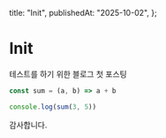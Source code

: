   title: "Init",
  publishedAt: "2025-10-02",
};

# Init

테스트를 하기 위한
블로그 첫 포스팅

```ts
const sum = (a, b) => a + b

console.log(sum(3, 5))
```

감사합니다.
